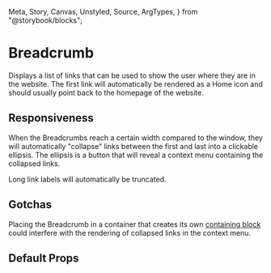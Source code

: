  Meta,
  Story,
  Canvas,
  Unstyled,
  Source,
  ArgTypes,
} from "@storybook/blocks";

<Meta title="Breadcrumb" of={BreadcrumbStories} />

# Breadcrumb

Displays a list of links that can be used to show the user where they are in the website. The first link will automatically be rendered as a Home icon and should usually point back to the homepage of the website.

<div
  style={{
    padding: "30px 20px",
    margin: "25px 0",
    border: "1px solid rgba(184, 196, 204, 1)",
  }}
>
  <Story of={BreadcrumbStories.Default} />
</div>

<Source />

## Responsiveness

When the Breadcrumbs reach a certain width compared to the window, they will automatically "collapse" links between the first and last into a clickable ellipsis. The ellipsis is a button that will reveal a context menu containing the collapsed links.

Long link labels will automatically be truncated.

## Gotchas

Placing the Breadcrumb in a container that creates its own [containing block](https://developer.mozilla.org/en-US/docs/Web/CSS/Containing_block#identifying_the_containing_block) could interfere with the rendering of collapsed links in the context menu.

## Default Props

<ArgTypes of={Breadcrumb} />
